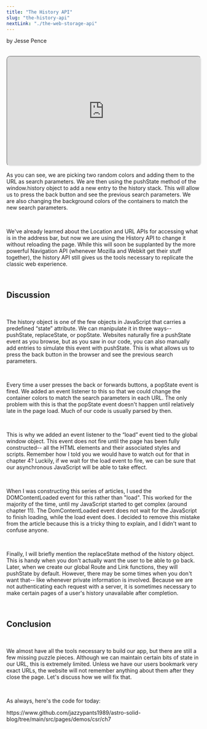```yaml
---
title: "The History API"
slug: "the-history-api"
nextLink: "./the-web-storage-api"
---
```



by Jesse Pence

<Cat />

<br />

<iframe
  style="height: fit-content; aspect-ratio: 16/9; width: 100%; border-radius: 10px; shadow: 0 10px 10px 0 rgba(0, 0, 0, 0.2);"
  src="https://www.youtube.com/embed/GOsTR2HrE3A"
  id="ytplayer"
/>

<br />

## **Table of Contents**

<br />

<a href="#introduction-and-demo">Introduction and Demo</a>
<a href="#discussion">Discussion</a>
<a href="#conclusion">Conclusion</a>

<br />

## **Introduction and Demo**

<br />

As the last chapter introduced a lot of new concepts and we're close to building our app, this will be the one of the few chapters without a new demo from this point forwards. Instead, let's bring back the last part of our second demo from the last chapter, and re-examine what was happening with the button on the very bottom of the page.

<br />

<div
  style={{
    maxWidth: "100%",
    overflow: "auto",
    borderRadius: "5px",
    fontSize: "1.3rem",
  }}
>
    demo2.html
    ```js
// the rest of the code here...

      btn.addEventListener("click", () => {
        let randomColor1 = Math.floor(Math.random() * 16777215).toString(16)
        // random hex color
        let randomColor2 = Math.floor(Math.random() * 16777215).toString(16)
        // the number 16 is the base and 16777215 is the max
        window.history.pushState(
          // ignore the two empty arguments
          {},
          "",
          `?color1=${randomColor1}&color2=${randomColor2}`
          // all we care about for now is the last one– the URL.
        )
        container1.style.backgroundColor = `#${randomColor1}`
        container2.style.backgroundColor = `#${randomColor2}`
      }) // Let's talk about what this does...

...

colorCheck() // initial color check

window.addEventListener("load", () => {
// This event tells us the DOM is fully loaded
window.addEventListener("popstate", () => {
// wait to see if a popState event fires.
colorCheck()
// change the colors to match the search params if a popState event fires.
})
// Don't worry, I'll explain this... NOW!
})
</script>

</body>
</html>
```
</div>

<br />

<iframe
  src="/demos/csr/ch6/demo2?color1=00f&color2=f00#container2"
  style="width: 100%; height: 500px; border: black 1px solid; border-radius: 5px;"
></iframe>

<br />

As you can see, we are picking two random colors and adding them to the URL as search parameters. We are then using the pushState method of the window.history object to add a new entry to the history stack. This will allow us to press the back button and see the previous search parameters. We are also changing the background colors of the containers to match the new search parameters.

<br />

We've already learned about the Location and URL APIs for accessing what is in the address bar, but now we are using the History API to change it without reloading the page. While this will soon be supplanted by the more powerful Navigation API (whenever Mozilla and Webkit get their stuff together), the history API still gives us the tools necessary to replicate the classic web experience.

<br />

## **Discussion**

<br />

The history object is one of the few objects in JavaScript that carries a predefined “state” attribute. We can manipulate it in three ways-- pushState, replaceState, or popState. Websites naturally fire a pushState event as you browse, but as you saw in our code, you can also manually add entries to simulate this event with pushState. This is what allows us to press the back button in the browser and see the previous search parameters.

<br />

Every time a user presses the back or forwards buttons, a popState event is fired. We added an event listener to this so that we could change the container colors to match the search parameters in each URL. The only problem with this is that the popState event doesn't happen until relatively late in the page load. Much of our code is usually parsed by then.

<br />

This is why we added an event listener to the “load” event tied to the global window object. This event does not fire until the page has been fully constructed-- all the HTML elements and their associated styles and scripts. Remember how I told you we would have to watch out for that in chapter 4? Luckily, if we wait for the load event to fire, we can be sure that our asynchronous JavaScript will be able to take effect.

<br />

When I was constructing this series of articles, I used the DOMContentLoaded event for this rather than "load". This worked for the majority of the time, until my JavaScript started to get complex (around chapter 11). The DomContentLoaded event does not wait for the JavaScript to finish loading, while the load event does. I decided to remove this mistake from the article because this is a tricky thing to explain, and I didn't want to confuse anyone.

<br />

Finally, I will briefly mention the replaceState method of the history object. This is handy when you don't actually want the user to be able to go back. Later, when we create our global Route and Link functions, they will pushState by default. However, there may be some times when you don't want that-- like whenever private information is involved. Because we are not authenticating each request with a server, it is sometimes necessary to make certain pages of a user's history unavailable after completion.

<br />

## **Conclusion**

<br />

We almost have all the tools necessary to build our app, but there are still a few missing puzzle pieces. Although we can maintain certain bits of state in our URL, this is extremely limited. Unless we have our users bookmark very exact URLs, the website will not remember anything about them after they close the page. Let's discuss how we will fix that.

<br />

As always, here's the code for today:

<div
  style={{
    maxWidth: "100%",
    overflow: "auto",
    borderRadius: "5px",
    fontSize: "1.3rem",
  }}
>
  https://www.github.com/jazzypants1989/astro-solid-blog/tree/main/src/pages/demos/csr/ch7
</div>

[^1]: 1:
[^2]: 2:
